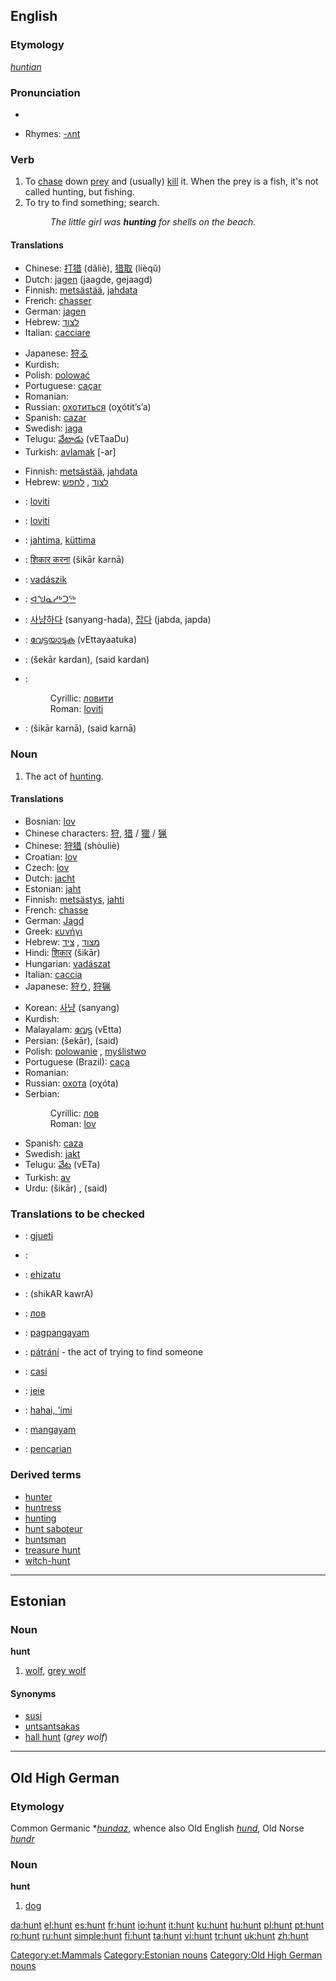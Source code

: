 {{see|Hunt}}
{{wikipediadab}}
==English==

===Etymology===
{{OE.}} ''[[huntian]]''

===Pronunciation===
*{{audio|en-us-hunt.ogg|Audio (US)}}

*Rhymes: [[Rhymes:English:-ʌnt|-ʌnt]]

===Verb===
{{en-verb}}

# To [[chase]] down [[prey]] and (usually) [[kill]] it. When the prey is a fish, it's not called hunting, but fishing.
# To try to find something; search.
#: ''The little girl was '''hunting''' for shells on the beach.''

====Translations====
{{trans-top|To chase down prey}}
*Chinese: [[打猎]] (dǎliè), [[猎取]] (lièqǔ)
*Dutch: [[jagen]] (jaagde, gejaagd)
*Finnish: [[metsästää]], [[jahdata]]
*French: [[chasser]]
*German: [[jagen]]
*Hebrew: [[לצוד]] {{romanization of Hebrew|latsúd}}
*Italian: [[cacciare]]
{{trans-mid}}
*Japanese: [[狩る]]
*Kurdish: {{KUchar|[[ڕاودان]]}}
*Polish: [[polować]]
*Portuguese: [[caçar]]
*Romanian: {{trad|ro|vâna}}
*Russian: [[охотиться]] (oχótit’s’a) {{impf}}
*Spanish: [[cazar]]
*Swedish: [[jaga]]
*Telugu: [[వేటాడు]] (vETaaDu)
*Turkish: [[avlamak]] [-ar]
{{trans-bottom}}

{{trans-top|To search for something}}
*Finnish: [[metsästää]], [[jahdata]]
*Hebrew: [[לצוד]] {{romanization of Hebrew|latsúd}}, [[לחפש]] {{romanization of Hebrew|lekhapés}}
{{mid}}
{{trans-bottom}}

{{checktrans}}
*{{ttbc|Bosnian}}: [[loviti]]
*{{ttbc|Croatian}}: [[loviti]]
*{{ttbc|Estonian}}: [[jahtima]], [[küttima]]
*{{ttbc|Hindi}}: [[शिकार करना]] (šikār karnā)
*{{ttbc|Hungarian}}: [[vadászik]]
*{{ttbc|Inuktitut}}: [[ᐊᖑᓇᓱᒃᑐᖅ]]
*{{ttbc|Korean}}: [[사냥하다]] (sanyang-hada), [[잡다]] (jabda, japda)
*{{ttbc|Malayalam}}: [[വേട്ടയാടുക]] (vEttayaatuka)
*{{ttbc|Persian}}: {{FAchar|[[شکار کردن]]}} (šekār kardan), {{FAchar|[[صید کردن]]}} (said kardan)
*{{ttbc|Serbian}}:
*:Cyrillic: [[ловити]]
*:Roman: [[loviti]]
*{{ttbc|Urdu}}: {{URchar|[[شکار کرنا]]}} (šikār karnā), {{URchar|[[صید کرنا]]}} (said karnā)

===Noun===
{{en-noun}}

# The act of [[hunting]].

====Translations====
{{trans-top|The act of hunting, shooting}}
*Bosnian: [[lov]] {{m}}
*Chinese characters: [[狩]], [[猎]] / [[獵]] / [[猟]]
*Chinese: [[狩猎]] (shòuliè)
*Croatian: [[lov]] {{m}}
*Czech: [[lov]] {{m}}
*Dutch: [[jacht]] {{m}}
*Estonian: [[jaht]]
*Finnish: [[metsästys]], [[jahti]]
*French: [[chasse]] {{f}}
*German: [[Jagd]] {{f}}
*Greek: [[κυνήγι]] {{n}}
*Hebrew: [[מצוד]] {{romanization of Hebrew|matsód}} {{m}}, [[ציד]] {{romanization of Hebrew|tsáyid}} {{m}}
*Hindi: [[शिकार]] (šikār) {{m}}
*Hungarian: [[vadászat]]
*Italian: [[caccia]] {{f}}
*Japanese: [[狩り]], [[狩猟]]
{{trans-mid}}
*Korean: [[사냥]] (sanyang)
*Kurdish: {{KUchar|[[ڕاو]]}}
*Malayalam: [[വേട്ട]] (vEtta)
*Persian: {{FAchar|[[شکار]]}} (šekār), {{FAchar|[[صید]]}} (said)
*Polish: [[polowanie]] {{n}}, [[myślistwo]] {{n}}
*Portuguese (Brazil): [[caça]]
*Romanian: {{trad|ro|vânătoare}}
*Russian: [[охота]] (oχóta) {{f}}
*Serbian:
*:Cyrillic: [[лов]] {{m}}
*:Roman: [[lov#Serbian|lov]] {{m}}
*Spanish: [[caza]] {{f}}
*Swedish: [[jakt]] {{c}}
*Telugu: [[వేట]] (vETa)
*Turkish: [[av]]
*Urdu: {{URchar|[[شکار]]}} (šikār) {{m}}, {{URchar|[[صید]]}} (said) {{f}}
{{trans-bottom}}

===Translations to be checked===
{{rfc-level|Translations to be checked at L3+ (AutoFormat would have corrected level of Translations to be checked)}}
{{checktrans}}
*{{ttbc|Albanian}}: [[gjueti]]
*{{ttbc|Arabic}}: {{ARchar|[[مطاردة]]}}
*{{ttbc|Basque}}: [[ehizatu]]
*{{ttbc|Bengali}}: (shikAR kawrA)
*{{ttbc|Bulgarian}}: [[лов]]
*{{ttbc|Cebuano}}: [[pagpangayam]]
*{{ttbc|Czech}}: [[pátrání]] {{n}} - the act of trying to find someone
*{{ttbc|Esperanto}}: [[casi]]
*{{ttbc|Frisian}}: [[jeie]]
*{{ttbc|Hawaiian}}: [[hahai, 'imi]]
*{{ttbc|Ilongo}}: [[mangayam]]
*{{ttbc|Indonesian}}: [[pencarian]]

===Derived terms===
*[[hunter]]
*[[huntress]]
*[[hunting]]
*[[hunt saboteur]]
*[[huntsman]]
*[[treasure hunt]]
*[[witch-hunt]]

----

==Estonian==
{{wikipedia|lang=et}}

===Noun===
'''hunt'''

# [[wolf]], [[grey wolf]]

====Synonyms====
*[[susi]]
*[[untsantsakas]]
*[[hall hunt]] (''grey wolf'')

[[Category:et:Mammals]]
[[Category:Estonian nouns]]

----

==Old High German==

===Etymology===
Common Germanic *''[[hundaz]]'', whence also Old English ''[[hund]]'', Old Norse ''[[hundr]]''

===Noun===
'''hunt''' {{m}}

# [[dog]]

[[Category:Old High German nouns]]

[[da:hunt]]
[[el:hunt]]
[[es:hunt]]
[[fr:hunt]]
[[io:hunt]]
[[it:hunt]]
[[ku:hunt]]
[[hu:hunt]]
[[pl:hunt]]
[[pt:hunt]]
[[ro:hunt]]
[[ru:hunt]]
[[simple:hunt]]
[[fi:hunt]]
[[ta:hunt]]
[[vi:hunt]]
[[tr:hunt]]
[[uk:hunt]]
[[zh:hunt]]